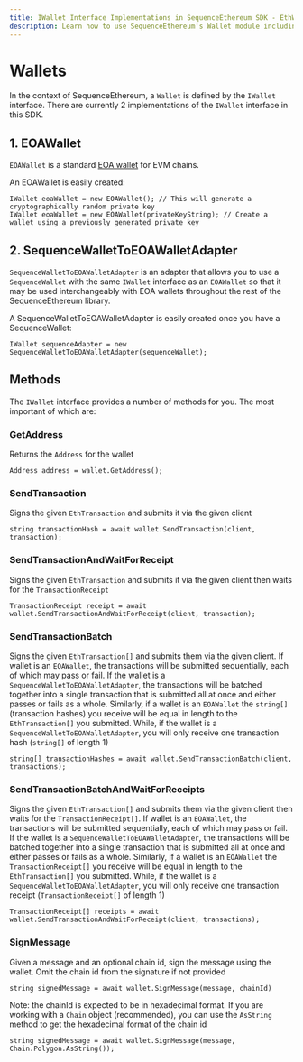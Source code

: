 ```yaml
---
title: IWallet Interface Implementations in SequenceEthereum SDK - EthWallet and WaaSToWalletAdapter
description: Learn how to use SequenceEthereum's Wallet module including EthWallet and WaaSToWalletAdapter.
---
```


# Wallets

In the context of SequenceEthereum, a `Wallet` is defined by the `IWallet` interface. There are currently 2 implementations of the `IWallet` interface in this SDK.

## 1. EOAWallet

`EOAWallet` is a standard [EOA wallet](https://ethereum.stackexchange.com/questions/5828/what-is-an-eoa-account) for EVM chains.

An EOAWallet is easily created:
```
IWallet eoaWallet = new EOAWallet(); // This will generate a cryptographically random private key
IWallet eoaWallet = new EOAWallet(privateKeyString); // Create a wallet using a previously generated private key
```

## 2. SequenceWalletToEOAWalletAdapter

`SequenceWalletToEOAWalletAdapter` is an adapter that allows you to use a `SequenceWallet` with the same `IWallet` interface as an `EOAWallet` so that it may be used interchangeably with EOA wallets throughout the rest of the SequenceEthereum library.

A SequenceWalletToEOAWalletAdapter is easily created once you have a SequenceWallet:
```
IWallet sequenceAdapter = new SequenceWalletToEOAWalletAdapter(sequenceWallet);
```

## Methods

The `IWallet` interface provides a number of methods for you. The most important of which are:

### GetAddress

Returns the `Address` for the wallet
```
Address address = wallet.GetAddress();
```

### SendTransaction 

Signs the given `EthTransaction` and submits it via the given client 
```
string transactionHash = await wallet.SendTransaction(client, transaction);
```

### SendTransactionAndWaitForReceipt

Signs the given `EthTransaction` and submits it via the given client then waits for the `TransactionReceipt`
```
TransactionReceipt receipt = await wallet.SendTransactionAndWaitForReceipt(client, transaction);
```

### SendTransactionBatch

Signs the given `EthTransaction[]` and submits them via the given client. 
If wallet is an `EOAWallet`, the transactions will be submitted sequentially, each of which may pass or fail. If the wallet is a `SequenceWalletToEOAWalletAdapter`, the transactions will be batched together into a single transaction that is submitted all at once and either passes or fails as a whole.
Similarly, if a wallet is an `EOAWallet` the `string[]` (transaction hashes) you receive will be equal in length to the `EthTransaction[]` you submitted. While, if the wallet is a `SequenceWalletToEOAWalletAdapter`, you will only receive one transaction hash (`string[]` of length 1)
```
string[] transactionHashes = await wallet.SendTransactionBatch(client, transactions);
```

### SendTransactionBatchAndWaitForReceipts

Signs the given `EthTransaction[]` and submits them via the given client then waits for the `TransactionReceipt[]`. 
If wallet is an `EOAWallet`, the transactions will be submitted sequentially, each of which may pass or fail. If the wallet is a `SequenceWalletToEOAWalletAdapter`, the transactions will be batched together into a single transaction that is submitted all at once and either passes or fails as a whole.
Similarly, if a wallet is an `EOAWallet` the `TransactionReceipt[]` you receive will be equal in length to the `EthTransaction[]` you submitted. While, if the wallet is a `SequenceWalletToEOAWalletAdapter`, you will only receive one transaction receipt (`TransactionReceipt[]` of length 1)
```
TransactionReceipt[] receipts = await wallet.SendTransactionAndWaitForReceipt(client, transactions);
```

### SignMessage

Given a message and an optional chain id, sign the message using the wallet. Omit the chain id from the signature if not provided
```
string signedMessage = await wallet.SignMessage(message, chainId)
```
Note: the chainId is expected to be in hexadecimal format. If you are working with a `Chain` object (recommended), you can use the `AsString` method to get the hexadecimal format of the chain id
```
string signedMessage = await wallet.SignMessage(message, Chain.Polygon.AsString());
```